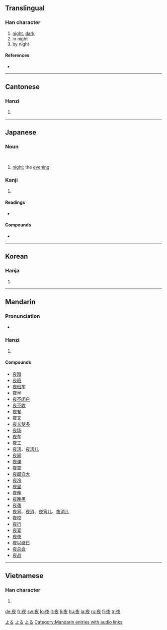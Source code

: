 {{see|亱}}
==Translingual==

===Han character===
{{Han char|rn=36|rad=夕|as=05|sn=8|four=0024<sub>7</sub>|canj=卜人弓大 (YONK)}}

# [[night]], [[dark]]
# in night
# by night

====References====
* {{Han ref|kx=0246.180|dkj=05763|dj=0490.070|hdz=10285.010|uh=591C|ud=22812|bh=A95D|bd=43357}}

----

==Cantonese==

===Hanzi===
{{yue-hanzi|jyut=|y=ye6}}

# {{defn|Cantonese}}

----

==Japanese==

===Noun===
{{ja-noun|k|hira=よる|rom=yoru}} </br>
{{ja-noun|k|hira=よ|rom=yo}}
<!--override the noun's index-->

# [[night]]; the [[evening]]

===Kanji===
{{ja-kanji|grade=2|rs=夕05}}

# {{defn|Japanese}}

====Readings====
* {{ja-readings|on=[[や]] (ya)|kun=[[よ]] (yo), [[よる]] (yoru)}}

====Compounds====
*{{term|夜食||[[night meal]], [[midnight snack]]|tr=[[やしょく]], [[yashoku]]|sc=Jpan|lang=ja}}

[[Category:1000 Japanese basic words|よる]]
[[Category:Japanese nouns|よる]]
[[Category:ja:Time|よる]]

----

==Korean==

===Hanja===
{{ko-hanja|hangeul=야|rv=ya|mr=ya}}

# {{defn|Korean}}

----

==Mandarin==

===Pronunciation===
*{{audio|zh-yè.ogg|audio}}

===Hanzi===
{{cmn-hanzi|pin=[[yè]] ([[ye4]])|wg=yeh<sup>4</sup>}}

# {{defn|Mandarin}}

====Compounds====
* [[夜暗]]
* [[夜班]]
* [[夜班车]]
* [[夜半]]
* [[夜不闭户]]
* [[夜不收]]
* [[夜餐]]
* [[夜叉]]
* [[夜长梦多]]
* [[夜场]]
* [[夜车]]
* [[夜工]]
* [[夜活]]、[[夜活儿]]
* [[夜间]]
* [[夜课]]
* [[夜空]]
* [[夜郎自大]]
* [[夜冷]]
* [[夜里]]
* [[夜晚]]
* [[夜晚黑]]
* [[夜袭]]
* [[夜宵]]、[[夜消]]、[[夜宵儿]]、[[夜消儿]]
* [[夜校]]
* [[夜行]]
* [[夜宴]]
* [[夜夜]]
* [[夜以继日]]
* [[夜总会]]
* [[夜战]]

[[Category:Mandarin entries with audio links]]
----

==Vietnamese==

===Han character===
{{vi-hantu|dạ}}

# {{defn|Vietnamese}}

[[de:夜]]
[[fr:夜]]
[[sw:夜]]
[[lo:夜]]
[[lt:夜]]
[[li:夜]]
[[hu:夜]]
[[ja:夜]]
[[ru:夜]]
[[fi:夜]]
[[tr:夜]]